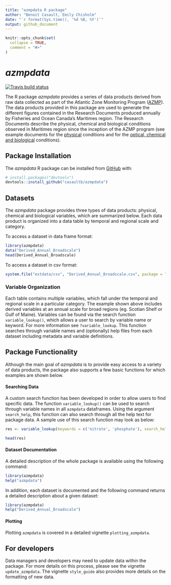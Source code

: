 ```yaml
---
title: "azmpdata R package"
author: "Benoit Casault, Emily Chisholm"
date: "`r format(Sys.time(), '%d %B, %Y')`"
output: github_document
---
```


<!-- README.md is generated from README.Rmd. Please edit that file -->

```r
knitr::opts_chunk$set(
  collapse = TRUE,
  comment = "#>"
)
```
# *azmpdata*

<!-- badges: start -->
[![Travis build status](https://travis-ci.org/casaultb/azmpdata.svg?branch=master)](https://travis-ci.org/casaultb/azmpdata)
<!-- badges: end -->

The R package *azmpdata* provides a series of data products derived from raw data collected as part of the Atlantic Zone Monitoring Program ([AZMP](https://www.dfo-mpo.gc.ca/science/data-donnees/azmp-pmza/index-eng.html)). The data products provided in this package are used to generate the different figures contained in the Research Documents produced annually by Fisheries and Ocean Canada's Maritimes region.  The Research Documents describe the physical, chemical and biological conditions observed in Maritimes region since the inception of the AZMP program (see example documents for the [physical](http://www.dfo-mpo.gc.ca/csas-sccs/Publications/ResDocs-DocRech/2018/2018_016-eng.html) conditions and for the [optical, chemical and biological](http://www.dfo-mpo.gc.ca/csas-sccs/Publications/ResDocs-DocRech/2018/2018_017-eng.html) conditions).

## Package Installation

The *azmpdata* R package can be installed from [GitHub](https://github.com) with:

``` r
# install.packages("devtools")
devtools::install_github("casaultb/azmpdata")
```

## Datasets

The *azmpdata* package provides three types of data products: physical, chemical and biological variables, which are summarized below. Each data product is organized into a data table by temporal and regional scale and category. 

To access a dataset in data frame format:
```r
library(azmpdata)
data("Derived_Annual_Broadscale")
head(Derived_Annual_Broadscale)
```

To access a dataset in csv format:
```r
system.file("extdata/csv", "Derived_Annual_Broadscale.csv", package = "azmpdata")
```

### Variable Organization

Each table contains multiple variables, which fall under the temporal and regional scale in a particular category. The example shown above includes derived variables at an annual scale for broad regions (eg. Scotian Shelf or Gulf of Maine). Variables can be found via the search function `variable_lookup()`, which allows a user to search by variable name or keyword. For more information see `?variable_lookup`. This function searches through variable names and (optionally) help files from each dataset including metadata and variable definitions. 



## Package Functionality

Although the main goal of *azmpdata* is to provide easy access to a variety of data products, the package also supports a few basic functions for which examples are shown below.

#### Searching Data

A custom search function has been developed in order to allow users to find specific data. The function `variable_lookup()` can be used to search through variable names in all `azmpdata` dataframes. Using the argument `search_help`, this function can also search through all the help text for package data. A sample use of this search function may look as below:

```r
res <- variable_lookup(keywords = c('nitrate', 'phosphate'), search_help = TRUE)

head(res)

```



#### Dataset Documentation

A detailed description of the whole package is available using the following command:

```r
library(azmpdata)
help("azmpdata")
```

In addition, each dataset is documented and the following command returns a detailed description about a given dataset:

```r
library(azmpdata)
help("Derived_Annual_Broadscale")
```

#### Plotting

Plotting `azmpdata` is covered in a detailed vignette `plotting_azmpdata`. 


## For developers
Data managers and developers may need to update data within the package. For more details on this process, please see the vignette `update_azmpdata`. The vignette `style_guide` also provides more details on the formatting of new data. 
